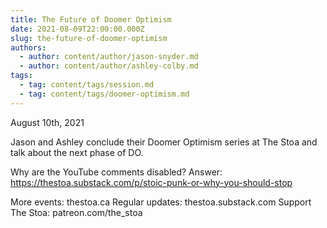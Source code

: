 ```yaml
---
title: The Future of Doomer Optimism
date: 2021-08-09T22:00:00.000Z
slug: the-future-of-doomer-optimism
authors:
  - author: content/author/jason-snyder.md
  - author: content/author/ashley-colby.md
tags:
  - tag: content/tags/session.md
  - tag: content/tags/doomer-optimism.md
---
```


August 10th, 2021

Jason and Ashley conclude their Doomer Optimism series at The Stoa and talk about the next phase of DO.

Why are the YouTube comments disabled? Answer: https://thestoa.substack.com/p/stoic-punk-or-why-you-should-stop

More events: thestoa.ca
Regular updates: thestoa.substack.com
Support The Stoa: patreon.com/the_stoa
